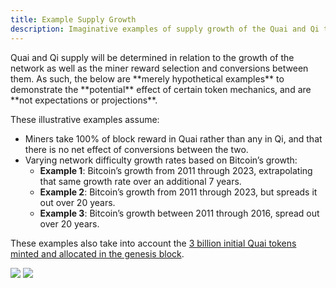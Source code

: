 ```yaml
---
title: Example Supply Growth
description: Imaginative examples of supply growth of the Quai and Qi tokens.
---
```


<Note>
	Quai and Qi supply will be determined in relation to the growth of the network as well as the miner reward selection and conversions
	between them. As such, the below are **merely hypothetical examples** to demonstrate the **potential** effect of certain token mechanics,
	and are **not expectations or projections**.
</Note>

These illustrative examples assume:

- Miners take 100% of block reward in Quai rather than any in Qi, and that there is no net effect of conversions between the two.
- Varying network difficulty growth rates based on Bitcoin’s growth:
  - **Example 1**: Bitcoin’s growth from 2011 through 2023, extrapolating that same growth rate over an additional 7 years.
  - **Example 2**: Bitcoin’s growth from 2011 through 2023, but spreads it out over 20 years.
  - **Example 3**: Bitcoin’s growth between 2011 through 2016, spread out over 20 years.

These examples also take into account the [3 billion initial Quai tokens minted and allocated in the genesis block](/learn/tokenomics/genesis-allocations).

<Frame>
	<img src='/images/Tokenomics/DifficultyScenarios.png' />
</Frame>

<Frame>
	<img src='/images/Tokenomics/QuaiSupplyScenarios.png' />
</Frame>
